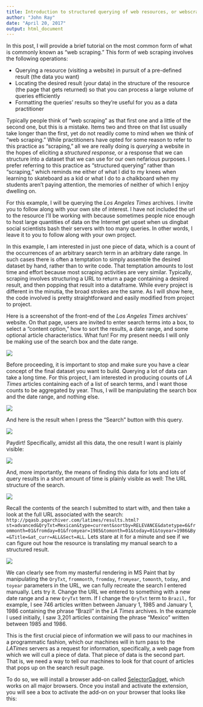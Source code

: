```yaml
---
title: Introduction to structured querying of web resources, or webscraping, with SelectorGadget, rvest, and patience
author: "John Ray"
date: "April 20, 2017"
output: html_document
---
```


In this post, I will provide a brief tutorial on the most common form of what is commonly known as "web scraping." This form of web scraping involves the following operations:

- Querying a resource (visiting a website) in pursuit of a pre-defined result (the data you want)
- Locating the desired result (your data) in the structure of the resource (the page that gets returned) so that you can process a large volume of queries efficiently
- Formatting the queries' results so they're useful for you as a data practitioner

Typically people think of "web scraping" as that first one and a little of the second one, but this is a mistake. Items two and three on that list usually take longer than the first, yet do not readily come to mind when we think of "web scraping." While practitioners have opted for some reason to refer to this practice as "scraping," all we are really doing is *querying* a website in the hopes of eliciting a *structured response,* or a response that we can structure into a dataset that we can use for our own nefarious purposes. I prefer referring to this practice as "structured querying" rather than "scraping," which reminds me either of what I did to my knees when learning to skateboard as a kid or what I do to a chalkboard when my students aren't paying attention, the memories of neither of which I enjoy dwelling on.

For this example, I will be querying the *Los Angeles Times* archives. I invite you to follow along with your own site of interest. I have not included the url to the resource I'll be working with because sometimes people nice enough to host large quantities of data on the Internet get upset when us dingbat social scientists bash their servers with too many queries. In other words, I leave it to you to follow along with your own project.

In this example, I am interested in just one piece of data, which is a count of the occurrences of an arbitrary search term in an arbitrary date range. In such cases there is often a temptation to simply assemble the desired dataset by hand, rather than to write code. That temptation amounts to lost time and effort because most scraping activities are very similar. Typically, scraping involves structuring a URL to return a page containing a desired result, and then popping that result into a dataframe. While every project is different in the minutia, the broad strokes are the same. As I will show here, the code involved is pretty straightforward and easily modified from project to project.

Here is a screenshot of the front-end of the *Los Angeles Times* archives' website. On that page, users are invited to enter search terms into a box, to select a "content option," how to sort the results, a date range, and some optional article characteristics. What fun! For my present needs I will only be making use of the search box and the date range.

![](r_webscraping_tutorial/1.png)

Before proceeding, it is important to stop and make sure you have a clear concept of the final dataset you want to build. Querying a lot of data can take a long time. For this project, I am interested in producing counts of *LA Times* articles containing each of a list of search terms, and I want those counts to be aggregated by year. Thus, I will be manipulating the search box and the date range, and nothing else.

![](r_webscraping_tutorial/2.png)

And here is the result when I press the "Search" button with this query.

![](r_webscraping_tutorial/3.png)

Paydirt! Specifically, amidst all this data, the one result I want is plainly visible:

![](r_webscraping_tutorial/4.png)

And, more importantly, the means of finding this data for lots and lots of query results in a short amount of time is plainly visible as well: The URL structure of the search.

![](r_webscraping_tutorial/5.png)

Recall the contents of the search I submitted to start with, and then take a look at the full URL associated with the search: `http://pqasb.pqarchiver.com/latimes/results.html?st=advanced&QryTxt=Mexican&type=current&sortby=RELEVANCE&datetype=6&frommonth=01&fromday=01&fromyear=1985&tomonth=01&today=01&toyear=1986&By=&Title=&at_curr=ALL&Sect=ALL`. Lets stare at it for a minute and see if we can figure out how the resource is translating my manual search to a structured result.

![](r_webscraping_tutorial/6.png)

We can clearly see from my masterful rendering in MS Paint that by manipulating the `QryTxt`, `frommonth`, `fromday`, `fromyear`, `tomonth`, `today`, and `toyear` parameters in the URL, we can fully recreate the search I entered manually. Lets try it. Change the URL we entered to something with a new date range and a new `QryTxt` term. If I change the `QryTxt` term to `Brazil,` for example, I see 746 articles written between January 1, 1985 and January 1, 1986 containing the phrase "Brazil" in the *LA Times* archives. In the example I used initially, I saw 3,201 articles containing the phrase "Mexico" written between 1985 and 1986.

This is the first crucial piece of information we will pass to our machines in a programmatic fashion, which our machines will in turn pass to the *LATimes* servers as a request for information, specifically, a web page from which we will cull a piece of data. That piece of data is the second part. That is, we need a way to tell our machines to look for that count of articles that pops up on the search result page.

To do so, we will install a browser add-on called [SelectorGadget](http://selectorgadget.com/), which works on all major browsers. Once you install and activate the extension, you will see a box to activate the add-on on your browser that looks like this:




